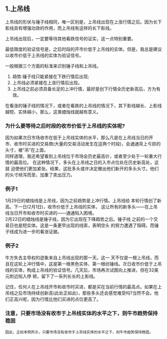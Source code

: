 
## 1.上吊线
上吊线的形状与锤子线相同，唯一区别是，上吊线出现在上涨行情之后。因为长下影线具有增强功效的作用，而上吊线有这样的长下影线。

上吊线出现后，一定要等待其他看跌信号的证实，这一点特别重要。

最低限度的验证信号是，之后时段的开市价低于上吊线的实体。但是，我总是建议以收市价低于上吊线的实体为验证信号。

一般根据三个方面的标准来识别锤子线和上吊线。
1. 趋势:锤子线只能紧接在下跌行情后出现;
2. 上吊线必须紧接在上涨行情后出现。
3. 上吊线之前必须具备长足的上冲行情，最好是创下行情全历史新高后，方为有效。

在看涨的锤子线的情况下，或者在看跌的上吊线的情况下，其下影线越长、上影线越短、实体越小，那么，这类蜡烛线就越有意义。

### 为什么要等待之后时段的收市价低于上吊线的实体呢?
因为如果次日市场收市在低于上吊线实体的水平，那么凡是在上吊线当日的开 市、收市时买进的交易商(大量的交易活动发生在这两个时段)，会通通背上亏损的头寸，被“吊”在上面。<br/>同样道理，我还希望看到上吊线位于市场全历史最高价，或者至少处于一轮重大行情的最高位。 在这种情况下，多头在上吊线之日的入市点位处在历史新高处，这就 迫使他们更加紧张。结果，这批多头或许决定撤出他们新开的多头头寸。他们的头寸倾泻而至，加重了卖出压力。

### 例子1
1月29日的蜡烛线是上吊线，因为之前趋势是上冲行情。上吊线给 本轮行情创了新高。下一日(2月1日)，收市价低于上吊线的实体， 这让所有的新多头——在上吊线当日开市和收市时买进的——通通陷入困境。<br/>
2月22日的蜡烛线是锤子线，因为它出现在下降趋势之后。锤子线 之前的一个交易日也是短实体。这是一条更早出现的线索，表明空头 的努力遭遇了阻碍。而锤子线成为进一步的看涨证据。

<ImageRender alt='test1' width='auto' height='auto' path='/蜡烛图技术/06-上吊线.png' />

### 例子2
<ImageRender alt='test1' width='auto' height='auto' path='/蜡烛图技术/06-上吊线2.png' />

牛方失去主导权的迹象来自上吊线出现的那一天。这一 天不仅是一根上吊线，而且在这轮上冲行情中，这是第一根黑色实体、第一根纺锤线。次日收市价低于上吊线的实体，构成上吊线的验证信号。几天后，市场再次试图向上推进，但在32美元附近陷入停 顿，留下了一系列长长的上影线。

记住，任何人在上吊线开市和收市时买进，都是买在当前行情的最高点。如果在上吊线之后市场持续创新高(此处正如此)，那些多头还会感觉难受吗?当然不会。他们正高兴呢，因为行情比他们买进的点位更高了。

### 注意，只要市场没有收市于上吊线实体的水平之下，则牛市趋势保持稳固
`因此，正如本例所示，只要市场没有收市于上吊线实体的水平之下，则牛市趋势保持稳固。`

<ImageRender alt='test1' width='auto' height='auto' path='/蜡烛图技术/06-上吊线3.png' />